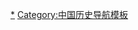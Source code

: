 {{Catnav|頁面分類|历史|各國歷史|中国历史}}
{{Catnav|頁面分類|社会|政治|政治制度|政体|帝國|中国朝代}}
{{Catnav|頁面分類|社会|政治|朝代|中国朝代}}
{{Catmore|Template:中國歷史事件}}

[[Category:中國歷史事件|*]]
[[Category:中国历史导航模板|Category:中国历史导航模板]]